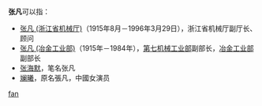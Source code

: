 '''张凡'''可以指：
* [[张凡_(浙江省机械厅)|张凡 (浙江省机械厅)]]（1915年8月－1996年3月29日），浙江省机械厅副厅长、顾问
* [[张凡_(冶金工业部)|张凡 (冶金工业部)]]（1915年－1984年），[[第七机械工业部|第七机械工业部]]副部长，[[冶金工业部|冶金工业部]]副部长
* [[张海默|张海默]]，笔名张凡
* [[斓曦|斓曦]]，原名張凡，中國女演员

{{disambig}}
[[Category:二字张姓人名消歧义|fan]]